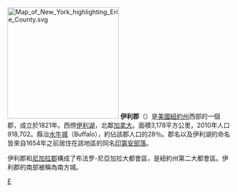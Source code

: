 {{Otheruses|伊利縣|subject=美國紐約州的一個縣|other=同名的縣}}
{{noteTA
|G1=USState
|1=zh-hans:县;zh-hk:縣;zh-tw:郡;
|2=zh:水牛城; zh-hans:水牛城; zh-hant:水牛城; zh-cn:布法罗; zh-tw:水牛城;
|3=zh:尼亞加拉; zh-hk:尼亞加拉;zh-tw:尼加拉
}}
[[File:Map_of_New_York_highlighting_Erie_County.svg|250px]]
'''伊利郡'''（{{lang-en|Erie County}}）是[[美國|美國]][[紐約州|紐約州]]西部的一個郡，成立於1821年。西傍[[伊利湖|伊利湖]]，北鄰[[加拿大|加拿大]]。面積3,178平方公里，2010年人口918,702。縣治[[水牛城_(紐約州)|水牛城]]（Buffalo），約佔該郡人口的28％。郡名以及伊利湖的命名皆來自1654年之前居住在該地區的同名[[伊利部落|印第安部落]]。

伊利郡和[[尼加拉郡|尼加拉郡]]構成了布法罗-尼亞加拉大都會區，是紐約州第二大都會區。伊利郡的南部被稱為南方城。
{{New York}}

[[Category:紐約州行政區劃|E]]